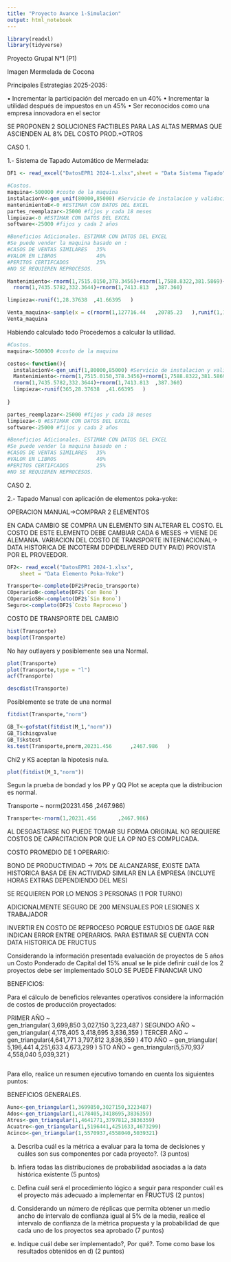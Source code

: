 ---
title: "Proyecto Avance 1-Simulacion"
output: html_notebook
---

```{r}
library(readxl)
library(tidyverse)
```


Proyecto Grupal N°1 (P1) 


Imagen Mermelada de Cocona

Principales Estrategias 2025-2035:

•	Incrementar la participación del mercado en un 40%
•	Incrementar la utilidad después de impuestos en un 45%
•	Ser reconocidos como una empresa innovadora en el sector

SE PROPONEN 2 SOLUCIONES FACTIBLES PARA LAS ALTAS MERMAS QUE ASCIENDEN AL 8% DEL COSTO PROD.+OTROS

CASO 1.

1.- Sistema de Tapado Automático de Mermelada: 

```{r}
DF1 <- read_excel("DatosEPR1 2024-1.xlsx",sheet = "Data Sistema Tapado")
```

```{r}
#Costos.
maquina<-500000 #costo de la maquina
instalacionV<-gen_unif(80000,85000) #Servicio de instalacion y validacion(incluye capacitacion)
mantenimientoE<-0 #ESTIMAR CON DATOS DEL EXCEL
partes_reemplazar<-25000 #fijos y cada 18 meses
limpieza<-0 #ESTIMAR CON DATOS DEL EXCEL
software<-25000 #fijos y cada 2 años

#Beneficios Adicionales. ESTIMAR CON DATOS DEL EXCEL
#Se puede vender la maquina basado en :
#CASOS DE VENTAS SIMILARES   35%
#VALOR EN LIBROS             40%
#PERITOS CERTIFCADOS         25%
#NO SE REQUIEREN REPROCESOS.
```

```{r}
Mantenimiento<-rnorm(1,7515.0150,378.3456)+rnorm(1,7588.8322,381.5869)+
  rnorm(1,7435.5782,332.3644)+rnorm(1,7413.813	,387.360)
```

```{r}
limpieza<-runif(1,28.37638	,41.66395	)
```

```{r}
Venta_maquina<-sample(x = c(rnorm(1,127716.44	,20785.23	),runif(1,123081.7,214295.6),rnorm(1,203886.33	,20695.67)),size = 1,prob = c(0.35,0.4,0.25))
Venta_maquina
```

Habiendo calculado todo Procedemos a calcular la utilidad.


```{r}
#Costos.
maquina<-500000 #costo de la maquina

costos<-function(){
  instalacionV<-gen_unif(1,80000,85000) #Servicio de instalacion y validacion(incluye capacitacion)
  Mantenimiento<-rnorm(1,7515.0150,378.3456)+rnorm(1,7588.8322,381.5869)+
  rnorm(1,7435.5782,332.3644)+rnorm(1,7413.813	,387.360)
  limpieza<-runif(365,28.37638	,41.66395	)
  
}

partes_reemplazar<-25000 #fijos y cada 18 meses
limpieza<-0 #ESTIMAR CON DATOS DEL EXCEL
software<-25000 #fijos y cada 2 años

#Beneficios Adicionales. ESTIMAR CON DATOS DEL EXCEL
#Se puede vender la maquina basado en :
#CASOS DE VENTAS SIMILARES   35%
#VALOR EN LIBROS             40%
#PERITOS CERTIFCADOS         25%
#NO SE REQUIEREN REPROCESOS.
```


CASO 2.

2.- Tapado Manual con aplicación de elementos poka-yoke: 

OPERACION MANUAL->COMPRAR 2 ELEMENTOS

EN CADA CAMBIO SE COMPRA UN ELEMENTO SIN ALTERAR EL COSTO.
EL COSTO DE ESTE ELEMENTO DEBE CAMBIAR CADA 6 MESES -> VIENE DE ALEMANIA.
VARIACION DEL COSTO DE TRANSPORTE INTERNACIONAL-> DATA HISTORICA DE INCOTERM DDP(DELIVERED DUTY PAID) PROVISTA POR EL PROVEEDOR.

```{r}
DF2<- read_excel("DatosEPR1 2024-1.xlsx", 
    sheet = "Data Elemento Poka-Yoke")
```

```{r}
Transporte<-completo(DF2$Precio_transporte)
COperarioB<-completo(DF2$`Con Bono`)
COperarioSB<-completo(DF2$`Sin Bono`)
Seguro<-completo(DF2$`Costo Reproceso`)
```

COSTO DE TRANSPORTE DEL CAMBIO

```{r}
hist(Transporte)
boxplot(Transporte)
```

No hay outlayers y posiblemente sea una Normal.

```{r}
plot(Transporte)
plot(Transporte,type = "l")
acf(Transporte)
```

```{r}
descdist(Transporte)
```
Posiblemente se trate de una normal

```{r}
fitdist(Transporte,"norm")
```

```{r}
GB_T<-gofstat(fitdist(M_1,"norm"))
GB_T$chisqpvalue
GB_T$kstest
ks.test(Transporte,pnorm,20231.456		,2467.986	)
```
Chi2 y KS aceptan la hipotesis nula.

```{r}
plot(fitdist(M_1,"norm"))
```

Segun la prueba de bondad y los PP y QQ Plot se acepta que la distribucion es normal.

Transporte ~ norm(20231.456		,2467.986)

```{r}
Transporte<-rnorm(1,20231.456		,2467.986)
```



AL DESGASTARSE NO PUEDE TOMAR SU FORMA ORIGINAL
NO REQUIERE COSTOS DE CAPACITACION POR QUE LA OP NO ES COMPLICADA.

COSTO PROMEDIO DE 1 OPERARIO:

BONO DE PRODUCTIVIDAD -> 70% DE ALCANZARSE, EXISTE DATA HISTORICA BASA DE EN ACTIVIDAD SIMILAR EN LA EMPRESA (INCLUYE HORAS EXTRAS DEPENDIENDO DEL MES) 

SE REQUIEREN POR LO MENOS 3 PERSONAS (1 POR TURNO)

ADICIONALMENTE SEGURO DE 200 MENSUALES POR LESIONES X TRABAJADOR

INVERTIR EN COSTO DE REPROCESO PORQUE ESTUDIOS DE GAGE R&R INDICAN ERROR ENTRE OPERARIOS.
PARA ESTIMAR SE CUENTA CON DATA HISTORICA DE FRUCTUS 


Considerando la información presentada
evaluación de proyectos de 5 años 
un Costo Ponderado de Capital del 15% anual
se le pide definir cuál de los 2 proyectos debe ser implementado SOLO SE PUEDE FINANCIAR UNO



BENEFICIOS:

Para el cálculo de beneficios relevantes operativos considere la información de costos de producción proyectados: 

PRIMER AÑO ~  
gen_triangular( 3,699,850 3,027,150 3,223,487 )
SEGUNDO AÑO ~ gen_triangular( 4,178,405 3,418,695 3,836,359 )
TERCER AÑO ~ gen_triangular(4,641,771 3,797,812 3,836,359 )
4TO AÑO ~ gen_triangular( 5,196,441 4,251,633 4,673,299 )
5TO AÑO ~ gen_triangular(5,570,937 4,558,040 5,039,321 )

```{r}

```


Para ello, realice un resumen ejecutivo tomando en cuenta los siguientes puntos:



BENEFICIOS GENERALES.
```{r}
Auno<-gen_triangular(1,3699850,3027150,3223487)
Ados<-gen_triangular(1,4178405,3418695,3836359)
Atres<-gen_triangular(1,4641771,3797812,3836359)
Acuatro<-gen_triangular(1,5196441,4251633,4673299)
Acinco<-gen_triangular(1,5570937,4558040,5039321)
```



a)	Describa cuál es la métrica a evaluar para la toma de decisiones y cuáles son sus componentes por cada proyecto?. (3 puntos)

b)	Infiera todas las distribuciones de probabilidad asociadas a la data histórica existente (5 puntos)

c)	Defina cuál será el procedimiento lógico a seguir para responder cuál es el proyecto más adecuado a implementar en FRUCTUS (2 puntos)

d)	Considerando un número de réplicas que permita obtener un medio ancho de intervalo de confianza igual al 5% de la media, realice el intervalo de confianza de la métrica propuesta y la probabilidad de que cada uno de los proyectos sea aprobado (7 puntos)

e)	Indique cuál debe ser implementado?, Por qué?. Tome como base los resultados obtenidos en d) (2 puntos)













